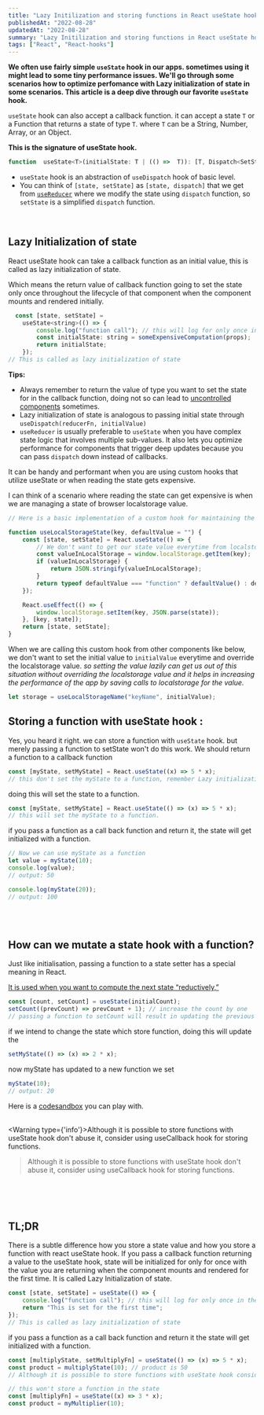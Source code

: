 ```yaml
---
title: "Lazy Initilization and storing functions in React useState hook"
publishedAt: "2022-08-28"
updatedAt: "2022-08-28"
summary: "Lazy Initilization and storing functions in React useState hook"
tags: ["React", "React-hooks"]
---
```



**We often use fairly simple `useState` hook in our apps. sometimes using it might lead to some tiny performance issues. We'll go through some scenarios how to optimize perfomance with Lazy initialization of state in some scenarios. This article is a deep dive through our favorite `useState` hook.**

`useState` hook can also accept a callback function. it can accept a state `T` or a Function that returns a state of type `T`. where `T` can be a String, Number, Array, or an Object.

**This is the signature of useState hook.**

```javascript
function  useState<T>(initialState: T | (() =>  T)): [T, Dispatch<SetStateAction<T>>];
```

- `useState` hook is an abstraction of `useDispatch` hook of basic level.
- You can think of `[state, setState]` as `[state, dispatch]` that we get from [`useReducer`](https://reactjs.org/docs/hooks-reference.html#usereducer) where we modify the state using `dispatch` function, so `setState` is a simplified `dispatch` function.


&nbsp;

## Lazy Initialization of state

React useState hook can take a callback function as an initial value, this is called as lazy initialization of state.

Which means the return value of callback function going to set the state only once throughout the lifecycle of that component when the component mounts and rendered initially.

```jsx
  const [state, setState] =
	useState<string>(() => {
		console.log("function call"); // this will log for only once in the lifecycle of the component
		const initialState: string = someExpensiveComputation(props);
		return initialState;
	});
// This is called as lazy initialization of state
```

**Tips:**

- Always remember to return the value of type you want to set the state for in the callback function, doing not so can lead to [uncontrolled components](https://codesandbox.io/s/dazzling-jones-b6w4q5?file=/src/ControlledUncontrolled.jsx) sometimes.
- Lazy initialization of state is analogous to passing initial state through `useDispatch(reducerFn, initialValue)`
- `useReducer` is usually preferable to `useState` when you have complex state logic that involves multiple sub-values. It also lets you optimize performance for components that trigger deep updates because you can pass `dispatch` down instead of callbacks.

It can be handy and performant when you are using custom hooks that utilize useState or when reading the state gets expensive.

I can think of a scenario where reading the state can get expensive is when we are managing a state of browser localstorage value.

```javascript
// Here is a basic implementation of a custom hook for maintaining the state of localstorage value

function useLocalStorageState(key, defaultValue = "") {
	const [state, setState] = React.useState(() => {
		// We don't want to get our state value everytime from localstorage as it can take some time and lead to perfomance issues
		const valueInLocalStorage = window.localStorage.getItem(key);
		if (valueInLocalStorage) {
			return JSON.stringify(valueInLocalStorage);
		}
		return typeof defaultValue === "function" ? defaultValue() : defaultValue;
	});

	React.useEffect(() => {
		window.localStorage.setItem(key, JSON.parse(state));
	}, [key, state]);
	return [state, setState];
}
```

When we are calling this custom hook from other components like below, we don't want to set the initial value to `initialValue` everytime and override the localstorage value. _so setting the value lazily can get us out of this situation without overriding the localstorage value and it helps in increasing the performance of the app by saving calls to localstorage for the value._

```javascript
let storage = useLocalStorageName("keyName", initialValue);
```

## Storing a function with useState hook :

Yes, you heard it right. we can store a function with `useState` hook.
but merely passing a function to setState won't do this work. We should return a function to a callback function

```jsx
const [myState, setMyState] = React.useState((x) => 5 * x);
// this don't set the myState to a function, remember Lazy initialization. in fact it is illegal to pass arguments to callback function for useState.
```

doing this will set the state to a function.

```jsx
const [myState, setMyState] = React.useState(() => (x) => 5 * x);
// this will set the myState to a function.
```

if you pass a function as a call back function and return it, the state will get initialized with a function.

```jsx
// Now we can use myState as a function
let value = myState(10);
console.log(value);
// output: 50

console.log(myState(20));
// output: 100
```

\
&nbsp;

## How can we mutate a state hook with a function?

Just like initialisation, passing a function to a state setter has a special meaning in React.

[It is used when you want to compute the next state “reductively,”](https://reactjs.org/docs/hooks-reference.html#functional-updates)

```jsx
const [count, setCount] = useState(initialCount);
setCount((prevCount) => prevCount + 1); // increase the count by one
// passing a function to setCount will result in updating the previous state value with return value of the function with previous state value as an argument.
```

if we intend to change the state which store function, doing this will update the

```jsx
setMyState(() => (x) => 2 * x);
```

now myState has updated to a new function we set

```jsx
myState(10);
// output: 20
```

Here is a [ codesandbox](https://codesandbox.io/s/busy-kapitsa-c7pkfm?file=/src/App.js:365-395) you can play with.
\
&nbsp;

<Warning type={'info'}>Although it is possible to store functions with useState hook don't abuse it, consider using useCallback hook for storing functions.</Warning>

> Although it is possible to store functions with useState hook don't abuse it, consider using useCallback hook for storing functions.

\
&nbsp;
\
&nbsp;

## TL;DR

There is a subtle difference how you store a state value and how you store a function with react useState hook. If you pass a callback function returning a value to the useState hook, state will be initialized for only for once with the value you are returning when the component mounts and rendered for the first time. It is called Lazy Initialization of state.

```jsx
const [state, setState] = useState(() => {
	console.log("function call"); // this will log for only once in the lifecycle of the component
	return "This is set for the first time";
});
// This is called as lazy initialization of state
```

if you pass a function as a call back function and return it the state will get initialized with a function.

```jsx
const [multiplyState, setMultiplyFn] = useState(() => (x) => 5 * x);
const product = multiplyState(10); // product is 50
// Although it is possible to store functions with useState hook consider using useCallback hook for this purpose
```

```jsx
// this won't store a function in the state
const [multiplyFn] = useState((x) => 3 * x);
const product = myMultiplier(10);
```

